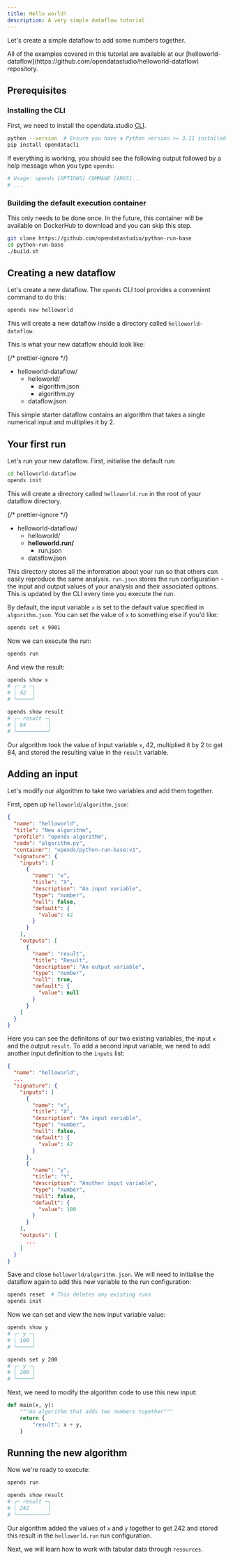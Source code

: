 ```yaml
---
title: Hello world!
description: A very simple dataflow tutorial
---
```



Let's create a simple dataflow to add some numbers together.

<Aside type="tip">
  All of the examples covered in this tutorial are available at our
  [helloworld-dataflow](https://github.com/opendatastudio/helloworld-dataflow)
  repository.
</Aside>

## Prerequisites

### Installing the CLI

First, we need to install the opendata.studio [CLI]().

```bash
python --version  # Ensure you have a Python version >= 3.11 installed
pip install opendatacli
```

If everything is working, you should see the following output followed by a help
message when you type `opends`:

```bash
# Usage: opends [OPTIONS] COMMAND [ARGS]...
# ...
```

### Building the default execution container

This only needs to be done once. In the future, this container will be available
on DockerHub to download and you can skip this step.

```bash
git clone https://github.com/opendatastudio/python-run-base
cd python-run-base
./build.sh
```

## Creating a new dataflow

Let's create a new dataflow. The `opends` CLI tool provides a convenient command
to do this:

```bash
opends new helloworld
```

This will create a new dataflow inside a directory called `helloworld-dataflow`.

This is what your new dataflow should look like:

{/* prettier-ignore */}
<FileTree>
- helloworld-dataflow/
  - helloworld/
    - algorithm.json
    - algorithm.py
  - dataflow.json
</FileTree>

This simple starter dataflow contains an algorithm that takes a single numerical
input and multiplies it by 2.

## Your first run

Let's run your new dataflow. First, initialise the default run:

```bash
cd helloworld-dataflow
opends init
```

This will create a directory called `helloworld.run` in the root of your
dataflow directory.

{/* prettier-ignore */}
<FileTree>
- helloworld-dataflow/
  - helloworld/
  - **helloworld.run/**
    - run.json
  - dataflow.json
</FileTree>

This directory stores all the information about your run so that others can
easily reproduce the same analysis. `run.json` stores the run configuration -
the input and output values of your analysis and their associated options. This
is updated by the CLI every time you execute the run.

By default, the input variable `x` is set to the default value specified in
`algorithm.json`. You can set the value of `x` to something else if you'd like:

```bash
opends set x 9001
```

Now we can execute the run:

```bash
opends run
```

And view the result:

```bash
opends show x
# ╭─ x ─╮
# │ 42  │
# ╰─────╯

opends show result
# ╭─ result ─╮
# │ 84       │
# ╰──────────╯
```

Our algorithm took the value of input variable `x`, 42, multiplied it by 2 to
get 84, and stored the resulting value in the `result` variable.

## Adding an input

Let's modify our algorithm to take two variables and add them together.

First, open up `helloworld/algorithm.json`:

```json title="helloworld/algorithm.json" ""name": "x"" ""name": "result""
{
  "name": "helloworld",
  "title": "New algorithm",
  "profile": "opends-algorithm",
  "code": "algorithm.py",
  "container": "opends/python-run-base:v1",
  "signature": {
    "inputs": [
      {
        "name": "x",
        "title": "X",
        "description": "An input variable",
        "type": "number",
        "null": false,
        "default": {
          "value": 42
        }
      }
    ],
    "outputs": [
      {
        "name": "result",
        "title": "Result",
        "description": "An output variable",
        "type": "number",
        "null": true,
        "default": {
          "value": null
        }
      }
    ]
  }
}
```

Here you can see the definitons of our two existing variables, the input `x` and
the output `result`. To add a second input variable, we need to add another
input definition to the `inputs` list:

```json title="helloworld/algorithm.json" ins={16-25}
{
  "name": "helloworld",
  ...
  "signature": {
    "inputs": [
      {
        "name": "x",
        "title": "X",
        "description": "An input variable",
        "type": "number",
        "null": false,
        "default": {
          "value": 42
        }
      },
      {
        "name": "y",
        "title": "Y",
        "description": "Another input variable",
        "type": "number",
        "null": false,
        "default": {
          "value": 100
        }
      }
    ],
    "outputs": [
      ...
    ]
  }
}
```

Save and close `helloworld/algorithm.json`. We will need to initialise the
dataflow again to add this new variable to the run configuration:

```bash
opends reset  # This deletes any existing runs
opends init
```

Now we can set and view the new input variable value:

```bash
opends show y
# ╭─ y ─╮
# │ 100 │
# ╰─────╯

opends set y 200
# ╭─ y ─╮
# │ 200 │
# ╰─────╯
```

Next, we need to modify the algorithm code to use this new input:

```python title="helloworld/algorithm.py" ins=", y" ins="x + y"
def main(x, y):
    """An algorithm that adds two numbers together"""
    return {
        "result": x + y,
    }
```

## Running the new algorithm

Now we're ready to execute:

```bash
opends run

opends show result
# ╭─ result ─╮
# │ 242      │
# ╰──────────╯
```

Our algorithm added the values of `x` and `y` together to get 242 and stored
this result in the `helloworld.run` run configuration.

Next, we will learn how to work with tabular data through `resources`.
